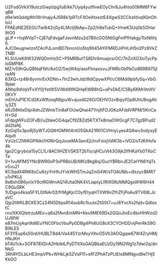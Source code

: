 U2FsdGVkX19utczGwpI/pg1u8/kk7Uyq4yuifhiwEOyChr8Ju4hto00MM6FYwqB8
d9e1etQddgWh18rVnajy4J5R8k1pRTcFXOeXtxeztE4XgwS3CCksfdvq9QnOhIoU
FPAEdNE2EEGUTwl642rj0y4LMctj9bAp+Zp2/h8eTubQ+IrhwK3Uq0k5OHar9tO0
gLlF++hqWVpT+Cj87qFdvgaFJovnMzu2d7BXcGO5NtGgFmPfHakgyTtxNllihjIL
AJC0eugnwIzofZAcPJLomBD7bncnUo5tq9945AYiFMRDJiPHLiHSn2Pz8VkZTNBl
KL5UUeK8W32WQDmHz5C+P5MRButTS6DV4muajvsrOC/7hZnXG3ioTycPploSMP8K
MZ/v59hQuQBNqFNh/AxOZ/5wjW4q/axoFhnaxsvuJFMRc0bPbOz8R9B975jlraAN
63XQ+tz48r6yvmrExXDNn+7ln23whJdzWdCpywXPI/cC6Mdi9pbfy5q+VbG9jdet
ANhp9dVqVFvXY0jYstWSViWdi6fKQHqKWB6hQ+ePxDkE/C5By6KMrIitnItV0KVY
mEhUuP1E1Cd2KxWftoxqR6jpuW+quxd029O/OEHVOzvBqiyfOp8UhU8ogAhiy3Z5
eRJ58hlixDlpi4dnJZWmkT/n8aFOUwQhai47YnjXFDJGKzAFddVRPM/5KnCaH+Gd
sFdpgWFo2OFxB//u2bkeOG4qaCf9Z8Zd5KTXTk8maOWGcgF7C7gzBPud2dd2taNj
XzGql5x3poRj5yWTJGQtHGMWI4ntO5QkA21R01CVHnyLyes4Q8wv3vdysyEAqutt
VzUzCZIWKGP6tkI/H0RirQqJooeMA3amEjUnvFsixjVdW3b+iVO2/sTJKIHsfa4k
Igo2Cgryboa15yCL1Lr8ACIIHZEVSKST2bTscqHCuVt43G9jk2IfHKaYb0TKoCTe
0+1vuM1MSYNcBWR0oP3xPRBsUB/MKz8kg8sj/GucYBRbnJE2CelYN6YqTsv5vu21
KCSqdX4RtK8sCu6zyYnHhJYvkWHSTmJqZm04W/sTOAUMs+dlszycBMR7u1nPKIJj
8eBsh0B6ycIxY9ctRGWmAQ14Uta0NK4VLiaptyLfRIX0RzMMQgsWW6H44C9QuSRK
1UDgxs4ksa5FYLGtNAr02/frMgKjcC0yfEtyqHTXW9nZfhZFjPoAu9TV68LJcaVC
Qjp2tWKLBCKE3Cz24N5DbpsR14xubRc1luutxZtG0t7+uJ6YvcXs2hjd+QdloxtC
rxv/XKXQIetrzuMEo+q6a2fAvnEmMN+Kex9ME69Dx2QQoJtoEc4bvHhWzsDUJ6fW
e87mUyAqn9d8EuYNC0FbcVbuPp0DBg4Ph8UG8cIt3CYOHDDvijPerRkS9GB9lLES
kF3YEup6s50rd/HUBLT8d4/Va445YzrMxyVihvO5Vh3AOQgqw67W4ZryHMjHNJKH
bT4U1ck+SOF878XDrA2HbIktLPyDTItXoGAQBbaEUzDy19N2Wg1z7dwi2q/dnNkG
3RhRYDLbLHE3mpVPk+WHkLjkSZVsP11+efFZPhATzPLtEIx8MINgvd9eTHj5KkGO
